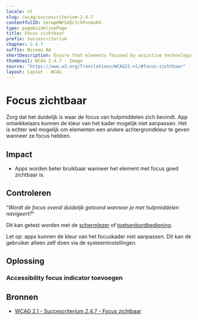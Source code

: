 ```yaml
---
locale: nl
slug: /wcag/succescriterium-2-4-7
contentfulID: 2erwpHNFSdQctchPvvmuKd
type: pageGuidelinePage
title: Focus zichtbaar
prefix: Succescriterium
chapter: 2.4.7
suffix: Niveau AA
shortDescription: Ensure that elements focused by assistive technologies are clearly indicated.
thumbnail: WCAG 2.4.7 - Image
source: "https://www.w3.org/Translations/WCAG21-nl/#focus-zichtbaar"
layout: Layout - WCAG
---
```


# Focus zichtbaar

Zorg dat het duidelijk is waar de focus van hulpmiddelen zich bevindt. App ontwikkelaars kunnen de kleur van het kader mogelijk niet aanpassen. Het is echter wel mogelijk om elementen een andere achtergrondkleur te geven wanneer ze focus hebben.

## Impact

- Apps worden beter bruikbaar wanneer het element met focus goed zichtbaar is.

## Controleren

“*Wordt de focus overal duidelijk getoond wanneer je met hulpmiddelen navigeert?*“

Dit kan getest worden met de [schermlezer](/nl/stats/screen-reader) of [toetsenbordbediening](/nl/stats/keyboard-access).

Let op: apps kunnen de kleur van het focuskader niet aanpassen. Dit kan de gebruiker alleen zelf doen via de systeeminstellingen.

## Oplossing

### Accessibility focus indicator toevoegen

<CodeSample id="accessibility-focus-indicator" locale="nl"/>

## Bronnen

- [WCAG 2.1 - Succescriterium 2.4.7 - Focus zichtbaar](https://www.w3.org/Translations/WCAG21-nl/#focus-zichtbaar)
